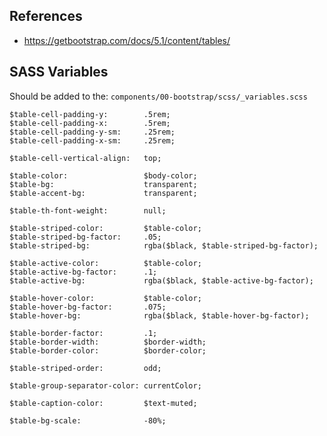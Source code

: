 ## References
* https://getbootstrap.com/docs/5.1/content/tables/

## SASS Variables

Should be added to the:
`components/00-bootstrap/scss/_variables.scss`

```
$table-cell-padding-y:        .5rem;
$table-cell-padding-x:        .5rem;
$table-cell-padding-y-sm:     .25rem;
$table-cell-padding-x-sm:     .25rem;

$table-cell-vertical-align:   top;

$table-color:                 $body-color;
$table-bg:                    transparent;
$table-accent-bg:             transparent;

$table-th-font-weight:        null;

$table-striped-color:         $table-color;
$table-striped-bg-factor:     .05;
$table-striped-bg:            rgba($black, $table-striped-bg-factor);

$table-active-color:          $table-color;
$table-active-bg-factor:      .1;
$table-active-bg:             rgba($black, $table-active-bg-factor);

$table-hover-color:           $table-color;
$table-hover-bg-factor:       .075;
$table-hover-bg:              rgba($black, $table-hover-bg-factor);

$table-border-factor:         .1;
$table-border-width:          $border-width;
$table-border-color:          $border-color;

$table-striped-order:         odd;

$table-group-separator-color: currentColor;

$table-caption-color:         $text-muted;

$table-bg-scale:              -80%;
```

